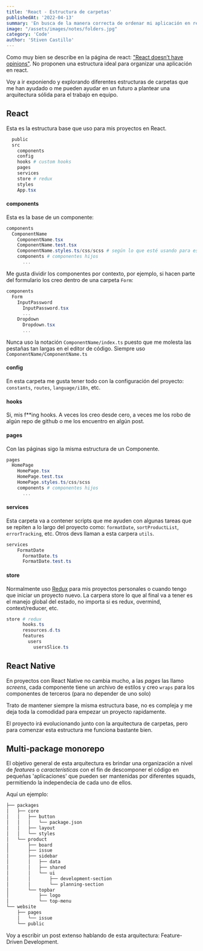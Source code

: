 ```yaml
---
title: 'React - Estructura de carpetas'
publishedAt: '2022-04-13'
summary: 'En busca de la manera correcta de ordenar mi aplicación en react'
image: "/assets/images/notes/folders.jpg"
category: 'Code'
author: 'Stiven Castillo'
---
```


Como muy bien se describe en la página de react: ["React doesn’t have opinions"](https://reactjs.org/docs/faq-structure.html#is-there-a-recommended-way-to-structure-react-projects).
No proponen una estructura ideal para organizar una aplicación en react.

Voy a ir exponiendo y explorando diferentes estructuras de carpetas que me han ayudado o me pueden ayudar
en un futuro a plantear una arquitectura sólida para el trabajo en equipo.

<TOCInline toc={toc} fromHeading={2} toHeading={2} indentDepth={4} />


## React

Esta es la estructura base que uso para mis proyectos en React.

```powershell
  public
  src
    components
    config
    hooks # custom hooks
    pages
    services
    store # redux
    styles
    App.tsx
```

#### components
Esta es la base de un componente:

```powershell
components
  ComponentName
    ComponentName.tsx
    ComponentName.test.tsx
    ComponentName.styles.ts/css/scss # según lo que esté usando para estilos
    components # componentes hijos
      ...
```

Me gusta dividir los componentes por contexto, por ejemplo, si hacen parte del formulario
los creo dentro de una carpeta `Form`:

```powershell
components
  Form
    InputPassword
      InputPassword.tsx
      ...
    Dropdown
      Dropdown.tsx
      ...
```

Nunca uso la notación `ComponentName/index.ts` puesto que me molesta las pestañas tan largas en el
editor de código. Siempre uso `ComponentName/ComponentName.ts`

#### config

En esta carpeta me gusta tener todo con la configuración del proyecto: `constants`, `routes`,
`language/i18n`, etc.

#### hooks

Si, mis f**ing hooks. A veces los creo desde cero, a veces me los robo de algún
repo de github o me los encuentro en algún post.

#### pages

Con las páginas sigo la misma estructura de un Componente.
```powershell
pages
  HomePage
    HomePage.tsx
    HomePage.test.tsx
    HomePage.styles.ts/css/scss
    components # componentes hijos
      ...
```

#### services

Esta carpeta va a contener scripts que me ayuden con algunas tareas que se repiten
a lo largo del proyecto como: `formatDate`, `sortProductList`, `errorTracking`, etc.
Otros devs llaman a esta carpera `utils`.

```powershell
services
    FormatDate
      FormatDate.ts
      FormatDate.test.ts
```

#### store

Normalmente uso [Redux](https://es.redux.js.org/) para mis proyectos personales
o cuando tengo que iniciar un proyecto nuevo. La carpera store lo que al final
va a tener es el manejo global del estado, no importa si es redux, overmind, context/reducer, etc.

```powershell
store # redux
      hooks.ts
      resources.d.ts
      features
        users
          usersSlice.ts
```

## React Native

En proyectos con React Native no cambia mucho, a las _pages_ las llamo _screens_, cada componente
tiene un archivo de estilos y creo `wraps` para los componentes de terceros (para no depender de uno solo)

Trato de mantener siempre la misma estructura base, no es compleja y me deja toda
la comodidad para empezar un proyecto rapidamente.

El proyecto irá evolucionando junto con la arquitectura de carpetas, pero para comenzar
esta estructura me funciona bastante bien.

## Multi-package monorepo

El objetivo general de esta arquitectura es brindar una organización a nivel de _features_ o _características_
con el fin de descomponer el código en pequeñas 'aplicaciones' que pueden ser mantenidas
por diferentes squads, permitiendo la independecia de cada uno de ellos.

Aquí un ejemplo:

```bash
├── packages
│   ├── core
│   │   ├── button
│   │   │   └── package.json
│   │   ├── layout
│   │   └── styles
│   └── product
│       ├── board
│       ├── issue
│       ├── sidebar
│       │   ├── data
│       │   ├── shared
│       │   └── ui
│       │       ├── development-section
│       │       └── planning-section
│       └── topbar
│           ├── logo
│           └── top-menu
└── website
    ├── pages
    │   └── issue
    └── public
```

Voy a escribir un post extenso hablando de esta arquitectura: Feature-Driven Development.